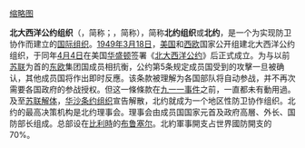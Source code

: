 <!-- 合理使用文件：Flag_of_NATO.svg -->[[:File:Flag_of_NATO.svg|缩略图]]

'''北大西洋公约组织'''（{{lang-en|'''N'''orth '''A'''tlantic '''T'''reaty '''O'''rganization}}，简称{{lang|en|NATO}}；{{lang-fr|'''O'''rganisation du '''T'''raité de l''''A'''tlantique '''N'''ord}}，简称{{lang|fr|OTAN}}），简称'''北约组织'''或'''北约'''，是一个为实现防卫协作而建立的[[国际组织|国际组织]]。[[1949年|1949年]][[3月18日|3月18日]]，[[美国|美国]]和[[西欧|西欧]]国家公开组建北大西洋公约组织，于同年[[4月4日|4月4日]]在美国[[华盛顿特区|华盛顿]]签署《[[北大西洋公约|北大西洋公约]]》后正式成立。为与以前[[苏联|苏联]]为首的[[东欧|东欧]]集团国成员相抗衡，公约第5条规定成员国受到的攻擊一旦被确认，其他成员国将作出即时反應。该条款被理解为各国部队将自动参战，并不再次需要各国政府的参战授权。但这一條條款在[[九一一事件|九一一事件]]之前，一直都未有動用過。及至[[苏联解体|苏联解体]]，[[华沙条约组织|华沙条约组织]]宣告解散，北约就成为一个地区性防卫协作组织。北约的最高决策机构是北约理事会。理事会由成员国国家元首及政府高層、外长、国防部长组成。总部设在[[比利時|比利時]]的[[布鲁塞尔|布鲁塞尔]]。北約軍事開支占世界國防開支的70%。
